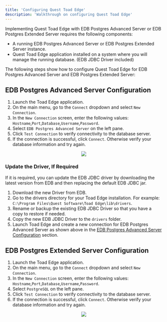 ```yaml
---
title: 'Configuring Quest Toad Edge'
description: 'Walkthrough on configuring Quest Toad Edge'
---
```


Implementing Quest Toad Edge with EDB Postgres Advanced Server or EDB Postgres Extended Server requires the following components: 

- A running EDB Postgres Advanced Server or EDB Postgres Extended Server instance.
- Quest Toad Edge application installed on a system where you will manage the running database. (EDB JDBC Driver included)

The following steps show how to configure Quest Toad Edge for EDB Postgres Advanced Server and EDB Postgres Extended Server:

## EDB Postgres Advanced Server Configuration

1. Launch the Toad Edge application.
2. On the main menu, go to the `Connect` dropdown and select `New Connection`.
3. In the `New Connection` screen, enter the following values: `Hostname`,`Port`,`Database`,`Username`,`Password`.
4. Select `EDB Postgres Advanced Server` on the left pane. 
5. Click `Test Connection` to verify connectivity to the database server.
6. If the connection is successful, click `Connect`. Otherwise verify your database information and try again.

<p align="center">
  <img src="Images/EPASConfiguration.png">
</p>

### Update the Driver, If Required
If it is required, you can update the EDB JDBC driver by downloading the latest version from EDB and then replacing the default EDB JDBC jar. 
1. Download the new Driver from EDB.
2. Go to the drivers directory for your Toad Edge installation. For example: `C:\Program Files\Quest Software\Toad Edge\lib\drivers`.
3. Rename or backup the existing EDB JDBC Driver so that you have a copy to restore if needed.
4. Copy the new EDB JDBC Driver to the `drivers` folder.
5. Launch Toad Edge and create a new connection for EDB Postgres Advanced Server as shown above in the [EDB Postgres Advanced Server Configuration](#edb-postgres-advanced-server-configuration) section.



## EDB Postgres Extended Server Configuration

1. Launch the Toad Edge application.
2. On the main menu, go to the `Connect` dropdown and select `New Connection`.
3. In the `New Connection` screen, enter the following values: `Hostname`,`Port`,`Database`,`Username`,`Password`.
4. Select `PostgreSQL` on the left pane. 
5. Click `Test Connection` to verify connectivity to the database server.
6. If the connection is successful, click `Connect`. Otherwise verify your database information and try again.

<p align="center">
  <img src="Images/ExtendedConfiguration.png">
</p>
